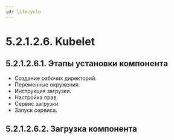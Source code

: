 ```yaml
---
id: lifecycle
---
```



# 5.2.1.2.6. Kubelet

## 5.2.1.2.6.1. Этапы установки компонента

- Создание рабочих директорий.
- Переменные окружения.
- Инструкция загрузки.
- Настройка прав.
- Сервис загрузки.
- Запуск сервиса.

## 5.2.1.2.6.2. Загрузка компонента

<DownloadBIN />

